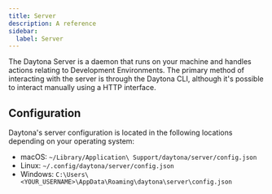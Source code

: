 ```yaml
---
title: Server
description: A reference
sidebar:
  label: Server
---
```


The Daytona Server is a daemon that runs on your machine and handles actions relating to Development Environments.
The primary method of interacting with the server is through the Daytona CLI, although it's possible to interact manually using a HTTP interface.

## Configuration
Daytona's server configuration is located in the following locations depending on your operating system:
*   macOS: `~/Library/Application\ Support/daytona/server/config.json`
*   Linux: `~/.config/daytona/server/config.json`
*   Windows: `C:\Users\<YOUR_USERNAME>\AppData\Roaming\daytona\server\config.json`
